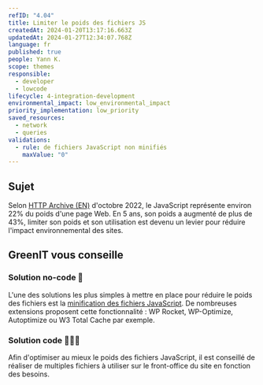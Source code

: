 ```yaml
---
refID: "4.04"
title: Limiter le poids des fichiers JS
createdAt: 2024-01-20T13:17:16.663Z
updatedAt: 2024-01-27T12:34:07.768Z
language: fr
published: true
people: Yann K.
scope: themes
responsible:
  - developer
  - lowcode
lifecycle: 4-integration-development
environmental_impact: low_environmental_impact
priority_implementation: low_priority
saved_resources:
  - network
  - queries
validations:
  - rule: de fichiers JavaScript non minifiés
    maxValue: "0"
---
```


## Sujet

Selon [HTTP Archive (EN)](https://httparchive.org/reports/page-weight) d'octobre 2022, le JavaScript représente environ 22% du poids d'une page Web.
En 5 ans, son poids a augmenté de plus de 43%, limiter son poids et son utilisation est devenu un levier pour réduire l'impact environnemental des sites.

## GreenIT vous conseille

### Solution no-code 🌱

L'une des solutions les plus simples à mettre en place pour réduire le poids des fichiers est la [minification des fichiers JavaScript](https://checklists.opquast.com/fr/assurance-qualite-web/les-scripts-du-site-sont-minifies).
De nombreuses extensions proposent cette fonctionnalité : WP Rocket, WP-Optimize, Autoptimize ou W3 Total Cache par exemple.

### Solution code 🌱🌱🌱

Afin d'optimiser au mieux le poids des fichiers JavaScript, il est conseillé de réaliser de multiples fichiers à utiliser sur le front-office du site en fonction des besoins.
